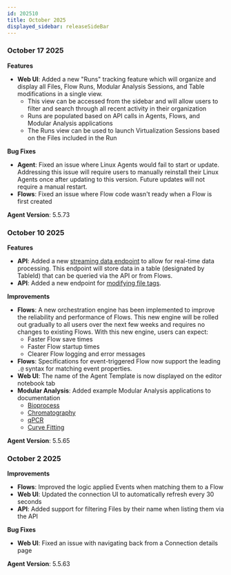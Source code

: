 ```yaml
---
id: 202510
title: October 2025
displayed_sidebar: releaseSideBar
---
```


### October 17 2025

**Features**
- **Web UI**: Added a new "Runs" tracking feature which will organize and display all Files, Flow Runs, Modular Analysis Sessions, and Table modifications in a single view. 
  - This view can be accessed from the sidebar and will allow users to filter and search through all recent activity in their organization
  - Runs are populated based on API calls in Agents, Flows, and Modular Analysis applications
  - The Runs view can be used to launch Virtualization Sessions based on the Files included in the Run

**Bug Fixes**
- **Agent**: Fixed an issue where Linux Agents would fail to start or update. Addressing this issue will require users to manually reinstall their Linux Agents once after updating to this version. Future updates will not require a manual restart.
- **Flows**: Fixed an issue where Flow code wasn't ready when a Flow is first created

**Agent Version**: 5.5.73


### October 10 2025

**Features**
- **API**: Added a new [streaming data endpoint](../api/stream-data) to allow for real-time data processing. This endpoint will store data in a table (designated by TableId) that can be queried via the API or from Flows.
- **API**: Added a new endpoint for [modifying file tags](../api/modify-file-tags.api.mdx).

**Improvements**
- **Flows**: A new orchestration engine has been implemented to improve the reliability and performance of Flows. This new engine will be rolled out gradually to all users over the next few weeks and requires no changes to existing Flows. With this new engine, users can expect:
  - Faster Flow save times 
  - Faster Flow startup times 
  - Clearer Flow logging and error messages
- **Flows**: Specifications for event-triggered Flow now support the leading `.@` syntax for matching event properties.
- **Web UI**: The name of the Agent Template is now displayed on the editor notebook tab
- **Modular Analysis**: Added example Modular Analysis applications to documentation
  - [Bioprocess](../app/ma/apps/BioprocessApp.mdx)
  - [Chromatography](../app/ma/apps/CDSApp.mdx)
  - [qPCR](../app/ma/apps/qPCR.mdx)
  - [Curve Fitting](../app/ma/apps/CurveFittingApp.mdx)

**Agent Version**: 5.5.65


### October 2 2025

**Improvements**
- **Flows**: Improved the logic applied Events when matching them to a Flow
- **Web UI**: Updated the connection UI to automatically refresh every 30 seconds
- **API**: Added support for filtering Files by their name when listing them via the API

**Bug Fixes**
- **Web UI**: Fixed an issue with navigating back from a Connection details page

**Agent Version**: 5.5.63
